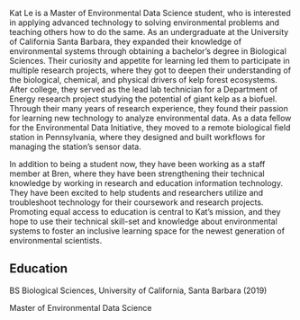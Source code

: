 Kat Le is a Master of Environmental Data Science student, who is interested in applying advanced technology to solving environmental problems and teaching others how to do the same. As an undergraduate at the University of California Santa Barbara, they expanded their knowledge of environmental systems through obtaining a bachelor's degree in Biological Sciences. Their curiosity and appetite for learning led them to participate in multiple research projects, where they got to deepen their understanding of the biological, chemical, and physical drivers of kelp forest ecosystems. After college, they served as the lead lab technician for a Department of Energy research project studying the potential of giant kelp as a biofuel. Through their many years of research experience, they found their passion for learning new technology to analyze environmental data. As a data fellow for the Environmental Data Initiative, they moved to a remote biological field station in Pennsylvania, where they designed and built workflows for managing the station's sensor data. 

In addition to being a student now, they have been working as a staff member at Bren, where they have been strengthening their technical knowledge by working in research and education information technology. They have been excited to help students and researchers utilize and troubleshoot technology for their coursework and research projects. Promoting equal access to education is central to Kat's mission, and they hope to use their technical skill-set and knowledge about environmental systems to foster an inclusive learning space for the newest generation of environmental scientists.

## **Education**

BS Biological Sciences, University of California, Santa Barbara (2019)

Master of Environmental Data Science
